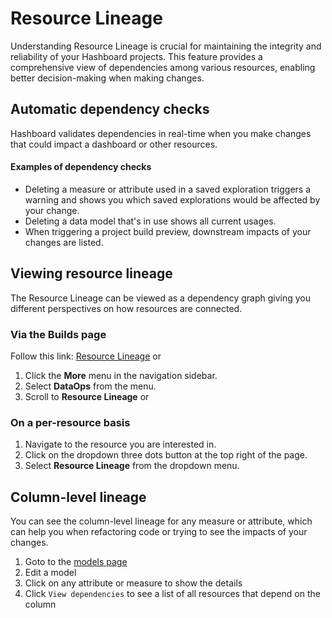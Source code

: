 # Resource Lineage

Understanding Resource Lineage is crucial for maintaining the integrity and reliability of your Hashboard projects. This feature provides a comprehensive view of dependencies among various resources, enabling better decision-making when making changes.

## Automatic dependency checks

Hashboard validates dependencies in real-time when you make changes that could impact a dashboard or other resources. 

#### Examples of dependency checks

- Deleting a measure or attribute used in a saved exploration triggers a warning and shows you which saved explorations would be affected by your change.
- Deleting a data model that's in use shows all current usages.
- When triggering a project build preview, downstream impacts of your changes are listed.

## Viewing resource lineage

The Resource Lineage can be viewed as a dependency graph giving you different perspectives on how resources are connected.

### Via the Builds page

Follow this link: [Resource Lineage](https://hashboard.com/app/p/data-ops#resource_lineage) or

1. Click the **More** menu in the navigation sidebar.
2. Select **DataOps** from the menu.
3. Scroll to **Resource Lineage** or 

### On a per-resource basis

1. Navigate to the resource you are interested in.
2. Click on the dropdown three dots button at the top right of the page.
3. Select **Resource Lineage** from the dropdown menu.

## Column-level lineage

You can see the column-level lineage for any measure or attribute, which can help you when refactoring code or trying to see the impacts of your changes.

1. Goto to the [models page](https://hashboard.com/app/m/data-models)
2. Edit a model
3. Click on any attribute or measure to show the details
4. Click `View dependencies` to see a list of all resources that depend on the column